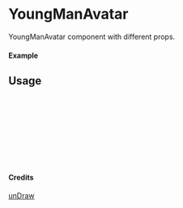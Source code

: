 
<Meta of={YoungManAvatar} title="unDraw/YoungManAvatar" />

# YoungManAvatar

YoungManAvatar component with different props.

#### Example

<Canvas of={YoungManAvatar.Primary} />

## Usage

```ts
import { YoungManAvatar } from "yadl-ui";

const Example = () => {
  return (
      <YoungManAvatar />
  );
};

export default Example;
```

#### Credits
[unDraw](https://undraw.co/illustrations)
